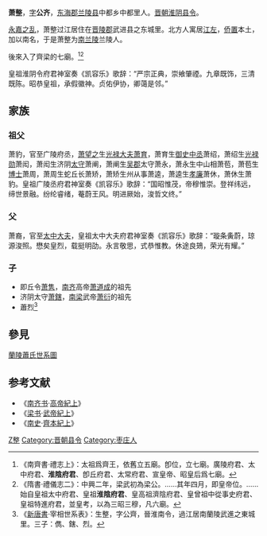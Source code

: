 '''萧整'''，[[表字|字]]'''公齐'''，[[东海郡|东海郡]][[兰陵县_(楚国)|兰陵县]]中都乡中都里人。[[晋朝|晋朝]][[淮阴县|淮阴]][[县令|县令]]。

[[永嘉之乱|永嘉之乱]]，萧整过江居住在[[晋陵郡|晋陵郡]]武进县之东城里。北方人寓居[[江左|江左]]，[[侨置|侨置]]本土，加以南名，于是萧整为[[南兰陵|南兰陵]]兰陵人。

後來入了齊梁的七廟。<ref>《南齊書·禮志上》：太祖爲齊王，依舊立五廟。卽位，立七廟。廣陵府君、太中府君、'''淮陰府君'''、卽丘府君、太常府君、宣皇帝、昭皇后爲七廟。</ref><ref>《隋書·禮儀志二》：中興二年，梁武初為梁公。……其年四月，即皇帝位。……始自皇祖太中府君、皇祖'''淮陰府君'''、皇高祖濟陰府君、皇曾祖中從事史府君、皇祖特進府君，並皇考，以為三昭三穆，凡六廟。</ref>

皇祖淮阴令府君神室奏《凯容乐》歌辞：“严宗正典，崇飨肇禋。九章既饰，三清既陈。昭恭皇祖，承假徽神。贞佑伊协，卿蔼是邻。”
==家族==
===祖父===

萧豹，官至广陵府丞，[[萧望之|萧望之]]生[[光禄大夫|光禄大夫]][[萧育|萧育]]，萧育生[[御史中丞|御史中丞]]萧绍，萧绍生[[光禄勋|光禄勋]]萧闳，萧闳生济阴[[太守|太守]]萧阐，萧阐生[[吴郡|吴郡]]太守萧永，萧永生中山相萧苞，萧苞生[[博士|博士]]萧周，萧周生蛇丘长萧矫，萧矫生州从事萧逵，萧逵生[[孝廉|孝廉]]萧休，萧休生萧豹。皇祖广陵丞府君神室奏《凯容乐》歌辞：“国昭惟茂，帝穆惟崇。登祥纬远，缔世景融。纷纶睿绪，菴蔚王风。明进厥始，浚哲文终。”

===父===

萧裔，官至[[太中大夫|太中大夫]]，皇祖太中大夫府君神室奏《凯容乐》歌辞：“璇条夤蔚，琼源浚照。懋矣皇烈，载挺明劭。永言敬思，式恭惟教。休途良鳷，荣光有耀。”
===子===
*即丘令[[萧隽|萧隽]]，[[南齐|南齐]]高帝[[萧道成|萧道成]]的祖先
*济阴太守[[萧鎋|萧鎋]]，[[南梁|南梁]]武帝[[萧衍|萧衍]]的祖先
*蕭烈<ref>《[[新唐書|新唐書]]·宰相世系表》：生整，字公齊，晉淮南令，過江居南蘭陵武進之東城里。三子：儁、鎋、烈。</ref>

==參見==
[[蘭陵蕭氏世系圖|蘭陵蕭氏世系圖]]

==参考文献==
*《[[南齐书|南齐书]]·[[s:南齊書/卷1|高帝紀上]]》
*《[[梁书|梁书]]·[[s:梁書/卷01|武帝紀上]]》
*《[[南史|南史]]·[[s:南史/卷04|齊本紀上]]》

[[Category:兰陵萧氏|Z整]]
[[Category:晋朝县令|Category:晋朝县令]]
[[Category:枣庄人|Category:枣庄人]]